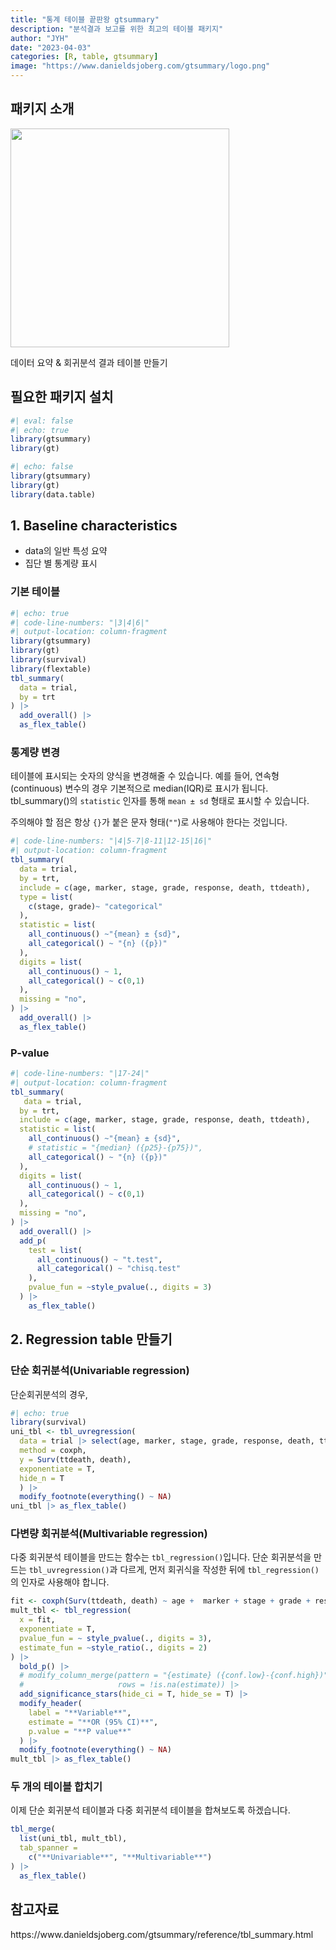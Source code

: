 ```yaml
---
title: "통계 테이블 끝판왕 gtsummary"
description: "분석결과 보고를 위한 최고의 테이블 패키지"
author: "JYH"
date: "2023-04-03"
categories: [R, table, gtsummary]
image: "https://www.danieldsjoberg.com/gtsummary/logo.png"
---
```


## 패키지 소개

![](https://www.danieldsjoberg.com/gtsummary/logo.png){fig-align="center" width="350"}

데이터 요약 & 회귀분석 결과 테이블 만들기

## 필요한 패키지 설치

```r
#| eval: false
#| echo: true
library(gtsummary)
library(gt)
```

```r
#| echo: false
library(gtsummary)
library(gt)
library(data.table)
```

## 1. Baseline characteristics

-   data의 일반 특성 요약
-   집단 별 통계량 표시

### 기본 테이블 {.smaller}

```r
#| echo: true
#| code-line-numbers: "|3|4|6|"
#| output-location: column-fragment
library(gtsummary)
library(gt)
library(survival)
library(flextable)
tbl_summary(
  data = trial,
  by = trt
) |> 
  add_overall() |> 
  as_flex_table()
```

### 통계량 변경 {.smaller}

테이블에 표시되는 숫자의 양식을 변경해줄 수 있습니다. 예를 들어, 연속형(continuous) 변수의 경우 기본적으로 median(IQR)로 표시가 됩니다. tbl_summary()의 `statistic` 인자를 통해 `mean ± sd` 형태로 표시할 수 있습니다.

주의해야 할 점은 항상 `{}`가 붙은 문자 형태(`""`)로 사용해야 한다는 것입니다.

```r
#| code-line-numbers: "|4|5-7|8-11|12-15|16|"
#| output-location: column-fragment
tbl_summary(
  data = trial,
  by = trt,
  include = c(age, marker, stage, grade, response, death, ttdeath),
  type = list(
    c(stage, grade)~ "categorical"
  ),
  statistic = list(
    all_continuous() ~"{mean} ± {sd}",
    all_categorical() ~ "{n} ({p})"
  ),
  digits = list(
    all_continuous() ~ 1,
    all_categorical() ~ c(0,1)
  ),
  missing = "no",
) |> 
  add_overall() |> 
  as_flex_table()
```

### P-value {.smaller}

```r
#| code-line-numbers: "|17-24|"
#| output-location: column-fragment
tbl_summary(
   data = trial,
  by = trt,
  include = c(age, marker, stage, grade, response, death, ttdeath),
  statistic = list(
    all_continuous() ~"{mean} ± {sd}",
    # statistic = "{median} ({p25}-{p75})",
    all_categorical() ~ "{n} ({p})"
  ),
  digits = list(
    all_continuous() ~ 1,
    all_categorical() ~ c(0,1)
  ),
  missing = "no",
) |> 
  add_overall() |> 
  add_p(
    test = list(
      all_continuous() ~ "t.test",
      all_categorical() ~ "chisq.test"
    ),
    pvalue_fun = ~style_pvalue(., digits = 3)
  ) |> 
    as_flex_table()
```

## 2. Regression table 만들기 {.smaller}

### 단순 회귀분석(Univariable regression)

단순회귀분석의 경우,

```r
#| echo: true
library(survival)
uni_tbl <- tbl_uvregression(
  data = trial |> select(age, marker, stage, grade, response, death, ttdeath),
  method = coxph,
  y = Surv(ttdeath, death),
  exponentiate = T,
  hide_n = T
  ) |> 
  modify_footnote(everything() ~ NA)
uni_tbl |> as_flex_table()
```

### 다변량 회귀분석(Multivariable regression)

다중 회귀분석 테이블을 만드는 함수는 `tbl_regression()`입니다. 단순 회귀분석을 만드는 `tbl_uvregression()`과 다르게, 먼저 회귀식을 작성한 뒤에 `tbl_regression()`의 인자로 사용해야 합니다.

```r
fit <- coxph(Surv(ttdeath, death) ~ age +  marker + stage + grade + response, data = trial)
mult_tbl <- tbl_regression(
  x = fit,
  exponentiate = T,
  pvalue_fun = ~ style_pvalue(., digits = 3),
  estimate_fun = ~style_ratio(., digits = 2)
) |> 
  bold_p() |> 
  # modify_column_merge(pattern = "{estimate} ({conf.low}-{conf.high})",
  #                     rows = !is.na(estimate)) |> 
  add_significance_stars(hide_ci = T, hide_se = T) |> 
  modify_header(
    label = "**Variable**",
    estimate = "**OR (95% CI)**",
    p.value = "**P value**"
  ) |> 
  modify_footnote(everything() ~ NA)
mult_tbl |> as_flex_table()
```


### 두 개의 테이블 합치기

이제 단순 회귀분석 테이블과 다중 회귀분석 테이블을 합쳐보도록 하겠습니다.

```r
tbl_merge(
  list(uni_tbl, mult_tbl),
  tab_spanner = 
    c("**Univariable**", "**Multivariable**")
) |> 
  as_flex_table()
```

## 참고자료

https://www.danieldsjoberg.com/gtsummary/reference/tbl_summary.html
